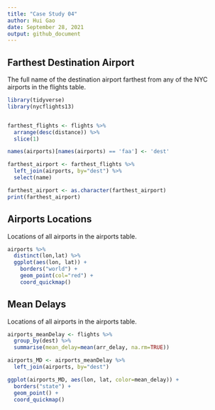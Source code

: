 ```yaml
---
title: "Case Study 04"
author: Hui Gao
date: September 28, 2021
output: github_document
---
```


## Farthest Destination Airport

The full name of the destination airport farthest from any of the NYC airports in the flights table.

```r
library(tidyverse)
library(nycflights13)


farthest_flights <- flights %>%
  arrange(desc(distance)) %>%
  slice(1)

names(airports)[names(airports) == 'faa'] <- 'dest'

farthest_airport <- farthest_flights %>%
  left_join(airports, by="dest") %>%
  select(name)

farthest_airport <- as.character(farthest_airport)
print(farthest_airport)
```

## Airports Locations

Locations of all airports in the airports table.

```r
airports %>%
  distinct(lon,lat) %>%
  ggplot(aes(lon, lat)) +
    borders("world") +
    geom_point(col="red") +
    coord_quickmap()
```

## Mean Delays

Locations of all airports in the airports table.

```r
airports_meanDelay <- flights %>%
  group_by(dest) %>%
  summarise(mean_delay=mean(arr_delay, na.rm=TRUE))

airports_MD <- airports_meanDelay %>%
  left_join(airports, by="dest")

ggplot(airports_MD, aes(lon, lat, color=mean_delay)) +
  borders("state") +
  geom_point() +
  coord_quickmap()
```